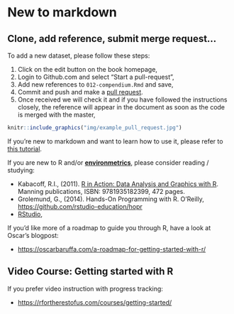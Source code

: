 # New to markdown

## Clone, add reference, submit merge request...

To add a new dataset, please follow these steps:

1.  Click on the edit button on the book homepage,\
2.  Login to Github.com and select "Start a pull-request",\
3.  Add new references to `012-compendium.Rmd` and save,\
4.  Commit and push and make a [pull
request](https://docs.github.com/en/github/collaborating-with-issues-and-pull-requests/creating-a-pull-request).\
5.  Once received we will check it and if you have followed the instructions closely, 
    the reference will appear in the document as soon as the code is merged with the master,\

```r
knitr::include_graphics("img/example_pull_request.jpg")
```

If you're new to markdown and want to learn how to use it, please refer to [this tutorial](https://guides.github.com/features/mastering-markdown/).

If you are new to R and/or [**environmetrics**](https://cran.r-project.org/web/views/Environmetrics.html), please consider reading / studying:

- Kabacoff, R.I., (2011). [R in Action: Data Analysis and Graphics with R](https://www.statmethods.net/). Manning publications, ISBN: 9781935182399, 472 pages.  
- Grolemund, G., (2014). Hands-On Programming with R. O’Reilly, <https://github.com/rstudio-education/hopr>  
- [RStudio](http://www.rstudio.com/products/RStudio/),  

If you'd like more of a roadmap to guide you through R, have a look at Oscar's blogpost:

- <https://oscarbaruffa.com/a-roadmap-for-getting-started-with-r/>  


## Video Course: Getting started with R

If you prefer video instruction with progress tracking:

- <https://rfortherestofus.com/courses/getting-started/>  
